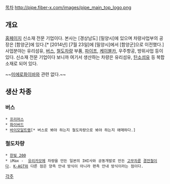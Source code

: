 {{{+1 韓國화이바 / Hankuk Fiber }}}
[[목차]]
http://pipe.fiber-x.com/images/pipe_main_top_logo.png
== 개요 ==
[http://www.fiber-x.com/ 홈페이지]
신소재 전문 기업이다. 본사는 [경상남도] [밀양시]에 있으며 차량사업부의 공장은 [함양군]에 있다.[* [2014년] [7월 23일]에 [밀양시]에서 [함양군]으로 이전했다.] 사업분야는 유리섬유, [[버스]], [[철도차량]] 부품, [[파이프]], [[케이블카]], 우주항공, 방위사업 등이 있다. 신소재 전문 기업이다 보니까 여기서 생산하는 차량은 유리섬유, [[탄소섬유]] 등 복합소재로 되어 있다. 

~~[[미에로화이바]]와 관련 없다.~~

== 생산 차종 ==
=== 버스 ===
 * [[한국화이바 프리머스|프리머스]]
 * [[한국화이바 화이버드|화이버드]]
 * [[바이모달트램]][* 버스로 봐야 하는지 철도차량으로 봐야 하는지 애매하다.]

=== 철도차량 ===
 * [[한빛 200]]
 * iMax -  [[유리카모메]] 차량을 만든 일본의 IHI사와 공동개발로 만든 [[고무차륜열차|고무차륜]] [[경전철]]이다. [[K-AGT]]와 다른 점은 양측 안내 방식이 아니라 편측 안내 방식이라는 점이다. 
[[각주]]
